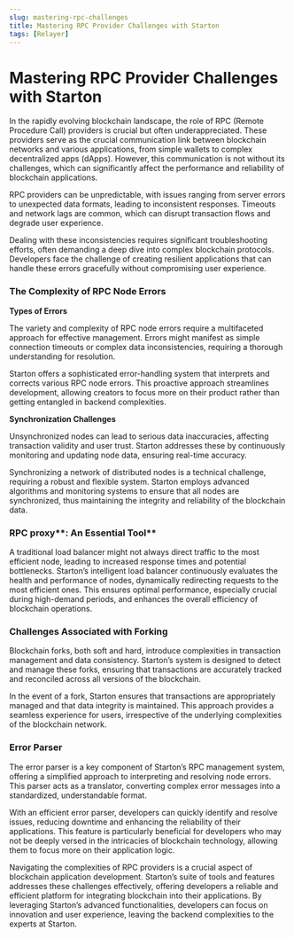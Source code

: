 ```yaml
---
slug: mastering-rpc-challenges 
title: Mastering RPC Provider Challenges with Starton
tags: [Relayer]
---
```

# Mastering RPC Provider Challenges with Starton

In the rapidly evolving blockchain landscape, the role of RPC (Remote Procedure Call) providers is crucial but often underappreciated. These providers serve as the crucial communication link between blockchain networks and various applications, from simple wallets to complex decentralized apps (dApps). However, this communication is not without its challenges, which can significantly affect the performance and reliability of blockchain applications.

RPC providers can be unpredictable, with issues ranging from server errors to unexpected data formats, leading to inconsistent responses. Timeouts and network lags are common, which can disrupt transaction flows and degrade user experience.

Dealing with these inconsistencies requires significant troubleshooting efforts, often demanding a deep dive into complex blockchain protocols. Developers face the challenge of creating resilient applications that can handle these errors gracefully without compromising user experience.

### **The Complexity of RPC Node Errors**

**Types of Errors**

The variety and complexity of RPC node errors require a multifaceted approach for effective management. Errors might manifest as simple connection timeouts or complex data inconsistencies, requiring a thorough understanding for resolution.

Starton offers a sophisticated error-handling system that interprets and corrects various RPC node errors. This proactive approach streamlines development, allowing creators to focus more on their product rather than getting entangled in backend complexities.

**Synchronization Challenges**

Unsynchronized nodes can lead to serious data inaccuracies, affecting transaction validity and user trust. Starton addresses these by continuously monitoring and updating node data, ensuring real-time accuracy.

Synchronizing a network of distributed nodes is a technical challenge, requiring a robust and flexible system. Starton employs advanced algorithms and monitoring systems to ensure that all nodes are synchronized, thus maintaining the integrity and reliability of the blockchain data.

### RPC proxy**: An Essential Tool**

A traditional load balancer might not always direct traffic to the most efficient node, leading to increased response times and potential bottlenecks. Starton’s intelligent load balancer continuously evaluates the health and performance of nodes, dynamically redirecting requests to the most efficient ones. This ensures optimal performance, especially crucial during high-demand periods, and enhances the overall efficiency of blockchain operations.

### **Challenges Associated with Forking**

Blockchain forks, both soft and hard, introduce complexities in transaction management and data consistency. Starton’s system is designed to detect and manage these forks, ensuring that transactions are accurately tracked and reconciled across all versions of the blockchain.

In the event of a fork, Starton ensures that transactions are appropriately managed and that data integrity is maintained. This approach provides a seamless experience for users, irrespective of the underlying complexities of the blockchain network.

### **Error Parser**

The error parser is a key component of Starton’s RPC management system, offering a simplified approach to interpreting and resolving node errors. This parser acts as a translator, converting complex error messages into a standardized, understandable format.

With an efficient error parser, developers can quickly identify and resolve issues, reducing downtime and enhancing the reliability of their applications. This feature is particularly beneficial for developers who may not be deeply versed in the intricacies of blockchain technology, allowing them to focus more on their application logic.

Navigating the complexities of RPC providers is a crucial aspect of blockchain application development. Starton’s suite of tools and features addresses these challenges effectively, offering developers a reliable and efficient platform for integrating blockchain into their applications. By leveraging Starton’s advanced functionalities, developers can focus on innovation and user experience, leaving the backend complexities to the experts at Starton.